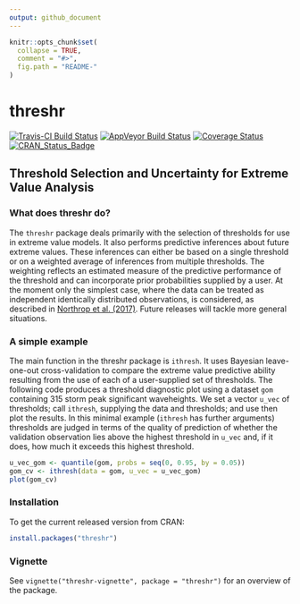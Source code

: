 ```yaml
---
output: github_document
---
```


<!-- README.md is generated from README.Rmd. Please edit that file -->

```r
knitr::opts_chunk$set(
  collapse = TRUE,
  comment = "#>",
  fig.path = "README-"
)
```

# threshr

[![Travis-CI Build Status](https://travis-ci.org/paulnorthrop/threshr.svg?branch=master)](https://travis-ci.org/paulnorthrop/threshr) 
[![AppVeyor Build Status](https://ci.appveyor.com/api/projects/status/github/paulnorthrop/threshr?branch=master&svg=true)](https://ci.appveyor.com/project/paulnorthrop/threshr)
[![Coverage Status](https://codecov.io/github/paulnorthrop/threshr/coverage.svg?branch=master)](https://codecov.io/github/paulnorthrop/threshr?branch=master)
[![CRAN_Status_Badge](https://www.r-pkg.org/badges/version/threshr)](https://cran.r-project.org/package=threshr)

## Threshold Selection and Uncertainty for Extreme Value Analysis

### What does threshr do?

The `threshr` package deals primarily with the selection of thresholds for use in extreme value models. It also performs predictive inferences about future extreme values. These inferences can either be based on a single threshold or on a weighted average of inferences from multiple thresholds.  The weighting reflects an estimated measure of the predictive performance of the threshold and can incorporate prior probabilities supplied by a user.  At the moment only the simplest case, where the data can be treated as independent identically distributed observations, is considered, as described in [Northrop et al. (2017)](https://doi.org/10.1111/rssc.12159).  Future releases will tackle more general situations.  

### A simple example

The main function in the threshr package is `ithresh`.  It uses Bayesian leave-one-out cross-validation to compare the extreme value predictive ability resulting from the use of each of a user-supplied set of thresholds.  The following code produces a threshold diagnostic plot using a dataset `gom` containing 315 storm peak significant waveheights.  We set a vector `u_vec` of thresholds; call `ithresh`, supplying the data and thresholds; and use then plot the results. In this minimal example (`ithresh` has further arguments) thresholds are judged in terms of the quality of prediction of whether the validation observation lies above the highest threshold in `u_vec` and, if it does, how much it exceeds this highest threshold.

```r
u_vec_gom <- quantile(gom, probs = seq(0, 0.95, by = 0.05))
gom_cv <- ithresh(data = gom, u_vec = u_vec_gom)
plot(gom_cv)
```

### Installation

To get the current released version from CRAN:

```r
install.packages("threshr")
```

### Vignette

See `vignette("threshr-vignette", package = "threshr")` for an overview of the package.

